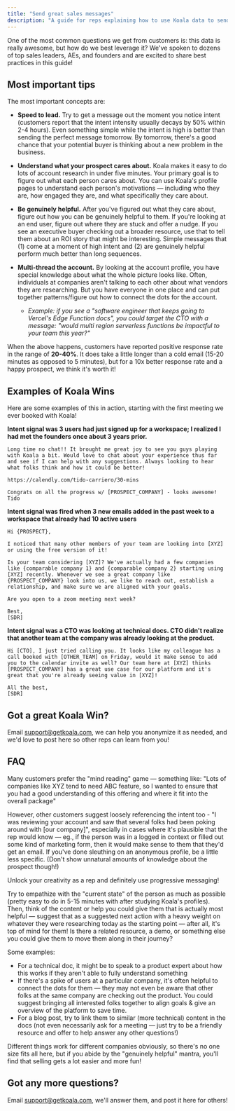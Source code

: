 ```yaml
---
title: "Send great sales messages"
description: "A guide for reps explaining how to use Koala data to send great sales messages."
---
```



One of the most common questions we get from customers is: this data is really awesome, but how do we best leverage it? We've spoken to dozens of top sales leaders, AEs, and founders and are excited to share best practices in this guide!

## Most important tips
The most important concepts are:

* **Speed to lead.** Try to get a message out the moment you notice intent (customers report that the intent intensity usually decays by 50% within 2-4 hours). Even something simple while the intent is high is better than sending the perfect message tomorrow. By tomorrow, there's a good chance that your potential buyer is thinking about a new problem in the business.
* **Understand what your prospect cares about.** Koala makes it easy to do lots of account research in under five minutes. Your primary goal is to figure out what each person cares about. You can use Koala's profile pages to understand each person's motivations — including who they are, how engaged they are, and what specifically they care about.

* **Be genuinely helpful.** After you've figured out what they care about, figure out how you can be genuinely helpful to them. If you're looking at an end user, figure out where they are stuck and offer a nudge. If you see an executive buyer checking out a broader resource, use that to tell them about an ROI story that might be interesting. Simple messages that (1) come at a moment of high intent and (2) are genuinely helpful perform much better than long sequences. 

* **Multi-thread the account.** By looking at the account profile, you have special knowledge about what the whole picture looks like. Often, individuals at companies aren't talking to each other about what vendors they are researching. But you have everyone in one place and can put together patterns/figure out how to connect the dots for the account. 
	* *Example: if you see a "software engineer that keeps going to Vercel's Edge Function docs", you could target the CTO with a message: "would multi region serverless functions be impactful to your team this year?"*

When the above happens, customers have reported positive response rate in the range of **20-40%**. It does take a little longer than a cold email (15-20 minutes as opposed to 5 minutes), but for a 10x better response rate and a happy prospect, we think it's worth it!

## Examples of Koala Wins

Here are some examples of this in action, starting with the first meeting we ever booked with Koala!

**Intent signal was 3 users had just signed up for a workspace; I realized I had met the founders once about 3 years prior.**

```
Long time no chat!! It brought me great joy to see you guys playing with Koala a bit. Would love to chat about your experience thus far and see if I can help with any suggestions. Always looking to hear what folks think and how it could be better!

https://calendly.com/tido-carriero/30-mins

Congrats on all the progress w/ [PROSPECT_COMPANY] - looks awesome!
Tido
```

**Intent signal was fired when 3 new emails added in the past week to a workspace that already had 10 active users**

```
Hi {PROSPECT},

I noticed that many other members of your team are looking into [XYZ] or using the free version of it!

Is your team considering [XYZ]? We've actually had a few companies like {comparable company 1} and {comparable company 2} starting using [XYZ] recently. Whenever we see a great company like {PROSPECT_COMPANY} look into us, we like to reach out, establish a relationship, and make sure we are aligned with your goals.

Are you open to a zoom meeting next week?

Best,
[SDR]
```

**Intent signal was a CTO was looking at technical docs. CTO didn't realize that another team at the company was already looking at the product.**

```
Hi [CTO], I just tried calling you. It looks like my colleague has a call booked with [OTHER_TEAM] on Friday, would it make sense to add you to the calendar invite as well? Our team here at [XYZ] thinks [PROSPECT_COMPANY] has a great use case for our platform and it's great that you're already seeing value in [XYZ]!

All the best,
[SDR]
```
## Got a great Koala Win?

Email support@getkoala.com, we can help you anonymize it as needed, and we'd love to post here so other reps can learn from you!

## FAQ

<AccordionGroup>

<Accordion title="Should I directly reference that we saw them on our site or pretend we didn't?">

Many customers prefer the "mind reading" game — something like: "Lots of companies like XYZ tend to need ABC feature, so I wanted to ensure that you had a good understanding of this offering and where it fit into the overall package"

However, other customers suggest loosely referencing the intent too - "I was reviewing your account and saw that several folks had been poking around with [our company]", especially in cases where it's plausible that the rep would know — eg., if the person was in a logged in context or filled out some kind of marketing form, then it would make sense to them that they'd get an email. If you've done sleuthing on an anonymous profile, be a little less specific. (Don't show unnatural amounts of knowledge about the prospect though!) 

</Accordion>

<Accordion title="What are your thoughts on progressive messaging? I.e., they viewed our Docs so the message our BDRs send is to view our demo app? Or if they view our Blog, push them to view similar content in our Docs?">

Unlock your creativity as a rep and definitely use progressive messaging!

Try to empathize with the "current state" of the person as much as possible (pretty easy to do in 5-15 minutes with after studying Koala's profiles). Then, think of the content or help you could give them that is actually most helpful — suggest that as a suggested next action with a heavy weight on whatever they were researching today as the starting point — after all, it's top of mind for them! Is there a related resource, a demo, or something else you could give them to move them along in their journey?

Some examples:
* For a technical doc, it might be to speak to a product expert about how this works if they aren't able to fully understand something
* If there's a spike of users at a particular company, it's often helpful to connect the dots for them — they may not even be aware that other folks at the same company are checking out the product. You could suggest bringing all interested folks together to align goals & give an overview of the platform to save time.
* For a blog post, try to link them to similar (more technical) content in the docs (not even necessarily ask for a meeting — just try to be a friendly resource and offer to help answer any other questions!)

Different things work for different companies obviously, so there's no one size fits all here, but if you abide by the "genuinely helpful" mantra, you'll find that selling gets a lot easier and more fun!

</Accordion>

</AccordionGroup>

## Got any more questions?

Email support@getkoala.com, we'll answer them, and post it here for others!
